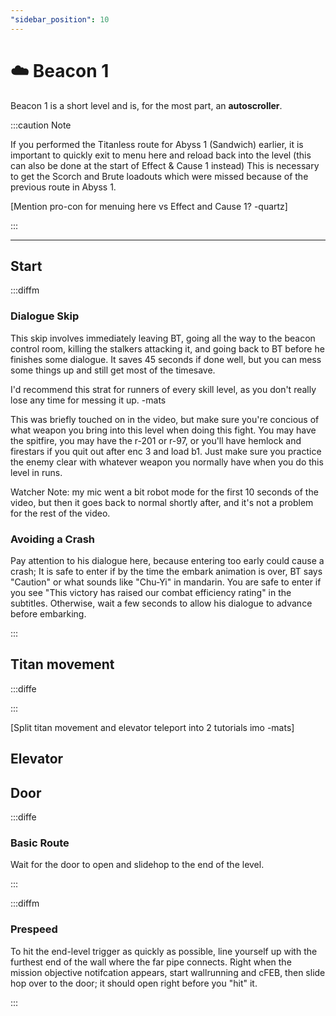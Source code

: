```yaml
---
"sidebar_position": 10
---
```



# ☁️ Beacon 1

Beacon 1 is a short level and is, for the most part, an **autoscroller**.

:::caution Note

If you performed the Titanless route for Abyss 1 (Sandwich) earlier, it is important to quickly exit to menu here and reload back into the level (this can also be done at the start of Effect & Cause 1 instead)
This is necessary to get the Scorch and Brute loadouts which were missed because of the previous route in Abyss 1.

[Mention pro-con for menuing here vs Effect and Cause 1? -quartz]

:::

---

## Start


:::diffm

### Dialogue Skip

<YouTube youTubeId="VuwvcAvSb0U"/>

This skip involves immediately leaving BT, going all the way to the beacon control room, killing the stalkers attacking it, and going back to BT before he finishes some dialogue. It saves 45 seconds if done well, but you can mess some things up and still get most of the timesave. 

I'd recommend this strat for runners of every skill level, as you don't really lose any time for messing it up. -mats

This was briefly touched on in the video, but make sure you're concious of what weapon you bring into this level when doing this fight. You may have the spitfire, you may have the r-201 or r-97, or you'll have hemlock and firestars if you quit out after enc 3 and load b1. Just make sure you practice the enemy clear with whatever weapon you normally have when you do this level in runs.

Watcher Note: my mic went a bit robot mode for the first 10 seconds of the video, but then it goes back to normal shortly after, and it's not a problem for the rest of the video.


### Avoiding a Crash

Pay attention to his dialogue here, because entering too early could cause a crash; It is safe to enter if by the time the embark animation is over, BT says "Caution" or what sounds like "Chu-Yi" in mandarin. You are safe to enter if you see "This victory has raised our combat efficiency rating" in the subtitles. Otherwise, wait a few seconds to allow his dialogue to advance before embarking.
 
<YouTube youTubeId="CNTn5XsO8vo?si=Qyb42iyjl1QtlDEi"/>

:::

## Titan movement

:::diffe

<YouTube youTubeId="yv8Itw8ceJM"/>

:::

[Split titan movement and elevator teleport into 2 tutorials imo -mats]


## Elevator


## Door

:::diffe

### Basic Route

<YouTube youTubeId="p5GT9V_6WWE"/>

Wait for the door to open and slidehop to the end of the level.

:::


:::diffm

### Prespeed

To hit the end-level trigger as quickly as possible, line yourself up with the furthest end of the wall where the far pipe connects. Right when the mission objective notifcation appears, start wallrunning and cFEB, then slide hop over to the door; it should open right before you "hit" it.

:::
